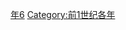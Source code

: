 {{Catnav|頁面分類|历史|歷史時代|年|前1世纪各年}}

{{catmore}}
{{Commons category|36 BC}}

[[Category:前30年代|年6]]
[[Category:前1世纪各年|Category:前1世纪各年]]